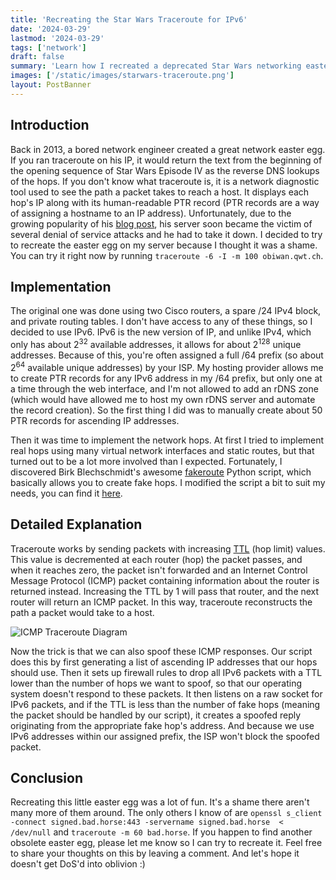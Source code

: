```yaml
---
title: 'Recreating the Star Wars Traceroute for IPv6'
date: '2024-03-29'
lastmod: '2024-03-29'
tags: ['network']
draft: false
summary: 'Learn how I recreated a deprecated Star Wars networking easter egg on my server.'
images: ['/static/images/starwars-traceroute.png']
layout: PostBanner
---
```


<TOCInline toc={props.toc} />

## Introduction

Back in 2013, a bored network engineer created a great network easter egg. If you ran traceroute on his IP, it would return the text from the beginning of the opening sequence of Star Wars Episode IV as the reverse DNS lookups of the hops. If you don't know what traceroute is, it is a network diagnostic tool used to see the path a packet takes to reach a host. It displays each hop's IP along with its human-readable PTR record (PTR records are a way of assigning a hostname to an IP address). Unfortunately, due to the growing popularity of his [blog post](https://web.archive.org/web/20130214175909/http://beaglenetworks.net:80/post/42707829171/star-wars-traceroute), his server soon became the victim of several denial of service attacks and he had to take it down. I decided to try to recreate the easter egg on my server because I thought it was a shame. You can try it right now by running `traceroute -6 -I -m 100 obiwan.qwt.ch`.


## Implementation

The original one was done using two Cisco routers, a spare /24 IPv4 block, and private routing tables. I don't have access to any of these things, so I decided to use IPv6. IPv6 is the new version of IP, and unlike IPv4, which only has about $2^{32}$ available addresses, it allows for about $2^{128}$ unique addresses. Because of this, you're often assigned a full /64 prefix (so about $2^{64}$ available unique addresses) by your ISP. My hosting provider allows me to create PTR records for any IPv6 address in my /64 prefix, but only one at a time through the web interface, and I'm not allowed to add an rDNS zone (which would have allowed me to host my own rDNS server and automate the record creation). So the first thing I did was to manually create about 50 PTR records for ascending IP addresses.

Then it was time to implement the network hops. At first I tried to implement real hops using many virtual network interfaces and static routes, but that turned out to be a lot more involved than I expected. Fortunately, I discovered Birk Blechschmidt's awesome [fakeroute](https://github.com/blechschmidt/fakeroute) Python script, which basically allows you to create fake hops. I modified the script a bit to suit my needs, you can find it [here](https://gist.github.com/kev1nbam27/d73a8da7186f89c7f473ae7526cb07c4).

## Detailed Explanation

Traceroute works by sending packets with increasing [TTL](https://www.cloudflare.com/learning/cdn/glossary/time-to-live-ttl/) (hop limit) values. This value is decremented at each router (hop) the packet passes, and when it reaches zero, the packet isn't forwarded and an Internet Control Message Protocol (ICMP) packet containing information about the router is returned instead. Increasing the TTL by 1 will pass that router, and the next router will return an ICMP packet. In this way, traceroute reconstructs the path a packet would take to a host.

![ICMP Traceroute Diagram](/static/images/traceroute-diagram.webp)

Now the trick is that we can also spoof these ICMP responses. Our script does this by first generating a list of ascending IP addresses that our hops should use. Then it sets up firewall rules to drop all IPv6 packets with a TTL lower than the number of hops we want to spoof, so that our operating system doesn't respond to these packets. It then listens on a raw socket for IPv6 packets, and if the TTL is less than the number of fake hops (meaning the packet should be handled by our script), it creates a spoofed reply originating from the appropriate fake hop's address. And because we use IPv6 addresses within our assigned prefix, the ISP won't block the spoofed packet.

## Conclusion

Recreating this little easter egg was a lot of fun. It's a shame there aren't many more of them around. The only others I know of are `openssl s_client -connect signed.bad.horse:443 -servername signed.bad.horse  < /dev/null` and `traceroute -m 60 bad.horse`. If you happen to find another obsolete easter egg, please let me know so I can try to recreate it. Feel free to share your thoughts on this by leaving a comment. And let's hope it doesn't get DoS'd into oblivion :)
